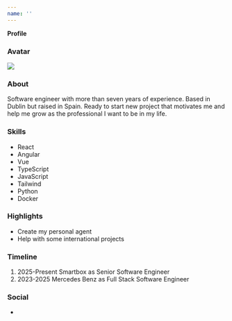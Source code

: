 ```yaml
---
name: ''
---
```


**Profile**

### Avatar

![](/notion/26ba0b87-60a7-8020-a5d8-c079a92a0b24/img-2.jpeg)

### About

Software engineer with more than seven years of experience. Based in Dublin but raised in Spain.
Ready to start new project that motivates me and help me grow as the professional I want to be in my life.

### Skills

- React
- Angular
- Vue
- TypeScript
- JavaScript
- Tailwind
- Python
- Docker

### Highlights

- Create my personal agent
- Help with some international projects

### Timeline

1. 2025-Present Smartbox as Senior Software Engineer
1. 2023-2025 Mercedes Benz as Full Stack Software Engineer

### Social

-
